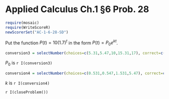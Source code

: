 Applied Calculus Ch.1 §6 Prob. 28
========================================================
```r
require(mosaic)
require(WriteScoreR)
newScorerSet("AC-1-6-28-SD")
```

Put the function $P(t) = 10(1.7)^t$  in the form $P(t)=P_0 e^{kt}$.

```r
conversion3 = selectNumber(choices=c(5.31,5.47,10,15.31,17), correct=c(10), name="convert3", totalPts=1)
```

$P_0$ is `r I(conversion3)`

```r
conversion4 = selectNumber(choices=c(0.531,0.547,1.531,5.47), correct=c(0.531), name="convert4", totalPts=1)
```

$k$ is `r I(conversion4)`

`r I(closeProblem())`
